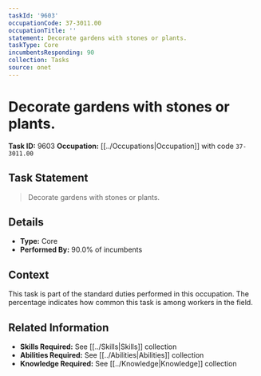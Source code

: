 ```yaml
---
taskId: '9603'
occupationCode: 37-3011.00
occupationTitle: ''
statement: Decorate gardens with stones or plants.
taskType: Core
incumbentsResponding: 90
collection: Tasks
source: onet
---
```

# Decorate gardens with stones or plants.

**Task ID:** 9603
**Occupation:** [[../Occupations|Occupation]] with code `37-3011.00`

## Task Statement

> Decorate gardens with stones or plants.

## Details

- **Type:** Core
- **Performed By:** 90.0% of incumbents

## Context

This task is part of the standard duties performed in this occupation. The percentage indicates how common this task is among workers in the field.

## Related Information

- **Skills Required:** See [[../Skills|Skills]] collection
- **Abilities Required:** See [[../Abilities|Abilities]] collection
- **Knowledge Required:** See [[../Knowledge|Knowledge]] collection
